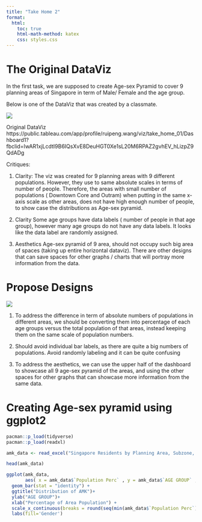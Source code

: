 ```yaml
---
title: "Take Home 2"
format:
  html:
    toc: true
    html-math-method: katex
    css: styles.css
---
```


# The Original DataViz

In the first task, we are supposed to create Age-sex Pyramid to cover 9 planning areas of Singapore in term of Male/ Female and the age group.

Below is one of the DataViz that was created by a classmate.

![](images/Picture1.png){fig-align="center"}

Original DataViz https://public.tableau.com/app/profile/ruipeng.wang/viz/take_home_01/Dashboard1?fbclid=IwAR1xjLcdtI9B6IQsXvE8DeuHGT0Xe1sL20M6RPAZ2gvhEV_hLizpZ9QdADg

Critiques:

1.  Clarity: The viz was created for 9 planning areas with 9 different populations. However, they use to same absolute scales in terms of number of people. Therefore, the areas with small number of populations ( Downtown Core and Outram) when putting in the same x-axis scale as other areas, does not have high enough number of people, to show case the distributions as Age-sex pyramid.

2.  Clarity Some age groups have data labels ( number of people in that age group), however many age groups do not have any data labels. It looks like the data label are randomly assigned.

3.  Aesthetics Age-sex pyramid of 9 area, should not occupy such big area of spaces (taking up entire horizontal dataviz). There are other designs that can save spaces for other graphs / charts that will portray more information from the data.

# Propose Designs

![](images/Picture2.jpg){fig-align="center"}

1.  To address the difference in term of absolute numbers of populations in different areas, we should be converting them into percentage of each age groups versus the total population of that areas, instead keeping them on the same scale of population numbers.

2.  Should avoid individual bar labels, as there are quite a big numbers of populations. Avoid randomly labeling and it can be quite confusing

3.  To address the aesthetics, we can use the upper half of the dashboard to showcase all 9 age-sex pyramid of the areas, and using the other spaces for other graphs that can showcase more information from the same data.

# Creating Age-sex pyramid using ggplot2


```r
pacman::p_load(tidyverse)
pacman::p_load(readxl)
```

```r
amk_data <- read_excel("Singapore Residents by Planning Area, Subzone, Age Group, Sex and Type of Dwelling, June 2022.xlsx", sheet = "AMK")

head(amk_data)
```



```r
ggplot(amk_data,
       aes( x = amk_data$`Population Perc` , y = amk_data$`AGE GROUP` , fill = amk_data$ID ))+
  geom_bar(stat = "identity") +
  ggtitle("Distribution of AMK")+
  ylab("AGE GROUP")+
  xlab("Percentage of Area Population") +
  scale_x_continuous(breaks = round(seq(min(amk_data$`Population Perc`), max(amk_data$`Population Perc`), by = 0.5),1)) +
  labs(fill='Gender') 
```


